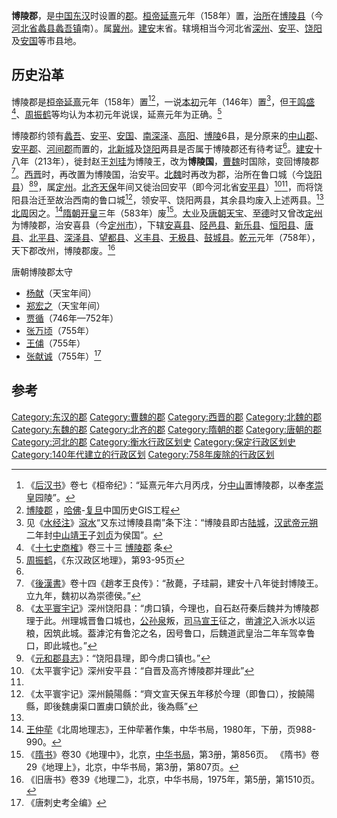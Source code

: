 '''博陵郡'''，是[[中国|中国]][[东汉|东汉]]时设置的[[郡|郡]]。[[汉桓帝|桓帝]][[延熹|延熹]]元年（158年）置，[[治所|治所]]在[[博陵县_(东汉)|博陵县]]（今[[河北省|河北省]][[蠡县|蠡县]][[蠡吾镇|蠡吾镇]]南）。属[[冀州刺史部|冀州]]。[[建安_(东汉)|建安]]末省。辖境相当今河北省[[深州市|深州]]、[[安平县|安平]]、[[饶阳县|饶阳]]及[[安国市|安国]]等市县地。

==历史沿革==
博陵郡是[[汉桓帝|桓帝]][[延熹|延熹]]元年（158年）置<ref>《[[后汉书|后汉书]]》卷七《桓帝纪》：“延熹元年六月丙戌，分[[中山郡|中山]]置博陵郡，以奉[[刘翼|孝崇皇]]园陵”。</ref><ref name="GIS1">[http://maps.cga.harvard.edu/tgaz/placename/hvd_87620 博陵郡] {{Wayback|url=http://maps.cga.harvard.edu/tgaz/placename/hvd_87620 |date=20201029043208 }}，[[哈佛大学|哈佛]]-[[复旦大学|复旦]]中国历史GIS工程</ref>，一说[[本初|本初]]元年（146年）置<ref>见《[[水经注|水经注]]》[[滱水|滱水]]“又东过博陵县南”条下注：“博陵县即古[[陆城县|陆城]]，[[汉武帝|汉武帝]][[元朔|元朔]]二年封[[劉勝_(中山王)|中山靖王]]子[[劉貞_(陸城侯)|刘贞]]为侯国”。</ref>，但[[王鸣盛|王鸣盛]]<ref>《[[十七史商榷|十七史商榷]]》卷三十三 [http://ctext.org/library.pl?if=gb&file=19662&page=28 博陵郡] {{Wayback|url=http://ctext.org/library.pl?if=gb&file=19662&page=28 |date=20191005173321 }}条</ref>、[[周振鹤|周振鹤]]等均认为本初元年说误，延熹元年为正确。<ref name="zhou">[[周振鹤|周振鹤]]，《东汉政区地理》，第93-95页</ref>

博陵郡约领有[[蠡吾縣|蠡吾]]、[[安平县|安平]]、[[安国市|安国]]、[[深泽县|南深泽]]、[[高阳县|高阳]]、[[博陵县_(东汉)|博陵]]6县，是分原来的[[中山郡|中山郡]]、[[安平郡_(东汉)|安平郡]]、[[河間郡|河间郡]]而置的，[[北新城县|北新城]]及[[饶阳县|饶阳]]两县是否属于博陵郡还有待考证<ref name="zhou" />。[[建安_(东汉)|建安]]十八年（213年），徙封赵王[[劉良_(趙王)|刘珪]]为博陵王，改为'''博陵国'''，[[曹魏|曹魏]]时国除，变回博陵郡<ref>《[[後漢書|後漢書]]》卷十四《趙孝王良传》：“赦薨，子珪嗣，建安十八年徙封博陵王。立九年，魏初以為崇德侯。”</ref>。[[西晋|西晋]]时，再改置为博陵国，治安平。[[北魏|北魏]]时再改为郡，治所在鲁口城（今[[饶阳县|饶阳县]]）<ref>《[[太平寰宇记|太平寰宇记]]》深州饶阳县：“虏口镇，今理也，自石赵苻秦后魏并为博陵郡理于此。州理城晋鲁口城也，[[公孙渊|公孙泉]]叛，[[司马懿|司马宣王]]征之，凿[[滹沱河|滹沱]]入派水以运粮，因筑此城。葢滹沱有鲁沱之名，因号鲁口，后魏道武皇治二年车驾幸鲁口，即此城也。”</ref><ref>《[[元和郡县志|元和郡县志]]》：“饶阳县理，即今虏口镇也。”</ref>，属[[定州_(北魏)|定州]]。[[北齐|北齐]][[天保_(北齐)|天保]]年间又徙治回安平（即今河北省[[安平县|安平县]]）<ref>《太平寰宇记》深州安平县：“自晋及高齐博陵郡并理此”</ref><ref name="wang" />，而将饶阳县治迁至故治西南的鲁口城<ref>《太平寰宇记》深州饒陽縣：“齊文宣天保五年移於今理（即鲁口），按饒陽縣，即後魏虜渠口置虜口鎮於此，後為縣”</ref>，领安平、饶阳两县，其余县均废入上述两县。<ref name="wang" />[[北周|北周]]因之。<ref name="wang">[[王仲荦|王仲荦]]《北周地理志》，王仲荦著作集，中华书局，1980年，下册，页988-990。</ref>[[隋朝|隋朝]][[开皇|开皇]]三年（583年）废<ref>《[[隋书|隋书]]》卷30《地理中》，北京，[[中华书局|中华书局]]，第3册，第856页。 《隋书》卷29《地理上》，北京，中华书局，第3册，第807页。</ref>。[[大业_(年号)|大业]]及[[唐朝|唐朝]][[天宝_(唐朝)|天宝]]、[[至德_(唐朝)|至德]]时又曾改[[定州_(北魏)|定州]]为博陵郡，治安喜县（今[[定州市|定州市]]），下辖[[定州市|安喜县]]、[[苦陘縣|陉邑县]]、[[新乐市|新乐县]]、[[恒阳县|恒阳县]]、[[唐县|唐县]]、[[北平县|北平县]]、[[深泽县|深泽县]]、[[望都县|望都县]]、[[义丰县|义丰县]]、[[无极县|无极县]]、[[晋州市_(中华人民共和国)|鼓城县]]。[[乾元_(唐朝)|乾元]]元年（758年），天下郡改州，博陵郡废。<ref>《旧唐书》卷39《地理二》，北京，中华书局，1975年，第5册，第1510页。</ref>

;唐朝博陵郡太守
*[[杨献|杨献]]（天宝年间）
*[[郑宏之|郑宏之]]（天宝年间）
*[[贾循|贾循]]（746年—752年）
*[[张万顷|张万顷]]（755年）
*[[王俌|王俌]]（755年）
*[[张献诚|张献诚]]（755年）<ref>《唐刺史考全编》</ref>

==参考==
{{reflist}}

{{東漢行政區劃|nocat}}
{{三國行政區劃|nocat}}
{{西晉行政區劃|nocat}}
{{隋朝行政區劃|nocat}}
{{DEFAULTSORT:B}}
[[Category:东汉的郡|Category:东汉的郡]]
[[Category:曹魏的郡|Category:曹魏的郡]]
[[Category:西晋的郡|Category:西晋的郡]]
[[Category:北魏的郡|Category:北魏的郡]]
[[Category:东魏的郡|Category:东魏的郡]]
[[Category:北齐的郡|Category:北齐的郡]]
[[Category:隋朝的郡|Category:隋朝的郡]] 
[[Category:唐朝的郡|Category:唐朝的郡]] 
[[Category:河北的郡|Category:河北的郡]]
[[Category:衡水行政区划史|Category:衡水行政区划史]]
[[Category:保定行政区划史|Category:保定行政区划史]]
[[Category:140年代建立的行政区划|Category:140年代建立的行政区划]] 
[[Category:758年废除的行政区划|Category:758年废除的行政区划]]
